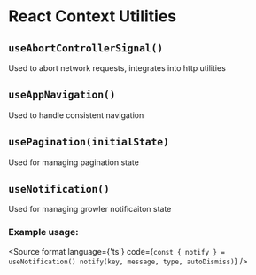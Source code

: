 
<Meta title="Utilities/Hooks" />

# React Context Utilities

## `useAbortControllerSignal()`
Used to abort network requests, integrates into http utilities
## `useAppNavigation()`
Used to handle consistent navigation
## `usePagination(initialState)`
Used for managing pagination state
## `useNotification()`
Used for managing growler notificaiton state
### Example usage:
<Source
  format
  language={'ts'}
  code={`
    const { notify } = useNotification()
    notify(key, message, type, autoDismiss)
  `}
/>



